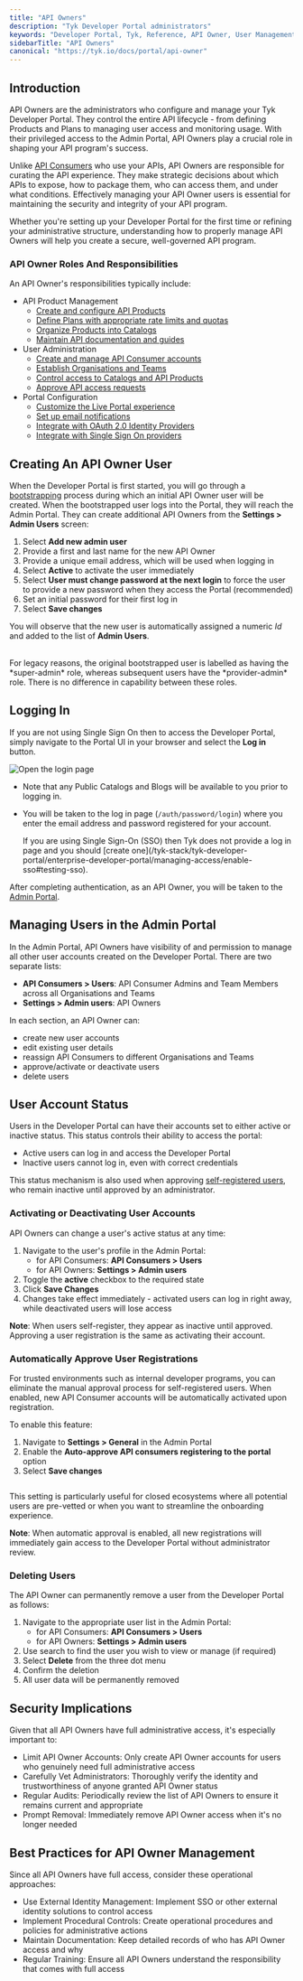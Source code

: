 ```yaml
---
title: "API Owners"
description: "Tyk Developer Portal administrators"
keywords: "Developer Portal, Tyk, Reference, API Owner, User Management, User, Admin"
sidebarTitle: "API Owners"
canonical: "https://tyk.io/docs/portal/api-owner"
---
```


## Introduction

API Owners are the administrators who configure and manage your Tyk Developer Portal. They control the entire API lifecycle - from defining Products and Plans to managing user access and monitoring usage. With their privileged access to the Admin Portal, API Owners play a crucial role in shaping your API program's success.

Unlike [API Consumers](/portal/api-consumer) who use your APIs, API Owners are responsible for curating the API experience. They make strategic decisions about which APIs to expose, how to package them, who can access them, and under what conditions. Effectively managing your API Owner users is essential for maintaining the security and integrity of your API program.

Whether you're setting up your Developer Portal for the first time or refining your administrative structure, understanding how to properly manage API Owners will help you create a secure, well-governed API program.

### API Owner Roles And Responsibilities

An API Owner's responsibilities typically include:

- API Product Management
  - [Create and configure API Products](/portal/api-products)
  - [Define Plans with appropriate rate limits and quotas](/portal/api-plans)
  - [Organize Products into Catalogs](/tyk-stack/tyk-developer-portal/enterprise-developer-portal/managing-access/manage-catalogues)
  - [Maintain API documentation and guides](/portal/api-products#documentation)
- User Administration
  - [Create and manage API Consumer accounts](/portal/api-consumer)
  - [Establish Organisations and Teams](/tyk-stack/tyk-developer-portal/enterprise-developer-portal/managing-access/manage-api-consumer-organisations)
  - [Control access to Catalogs and API Products](/tyk-stack/tyk-developer-portal/enterprise-developer-portal/managing-access/manage-catalogues#catalog-visibility)
  - [Approve API access requests](/tyk-stack/tyk-developer-portal/enterprise-developer-portal/api-access/approve-requests)
- Portal Configuration
  - [Customize the Live Portal experience](/portal/customization)
  - [Set up email notifications](/product-stack/tyk-enterprise-developer-portal/getting-started/setup-email-notifications)
  - [Integrate with OAuth 2.0 Identity Providers](/tyk-stack/tyk-developer-portal/enterprise-developer-portal/api-access/dynamic-client-registration)
  - [Integrate with Single Sign On providers](/tyk-stack/tyk-developer-portal/enterprise-developer-portal/managing-access/enable-sso)


## Creating An API Owner User

When the Developer Portal is first started, you will go through a [bootstrapping](/portal/install#bootstrapping-enterprise-developer-portal) process during which an initial API Owner user will be created. When the bootstrapped user logs into the Portal, they will reach the Admin Portal. They can create additional API Owners from the **Settings > Admin Users** screen:

1. Select **Add new admin user**
2. Provide a first and last name for the new API Owner
3. Provide a unique email address, which will be used when logging in
4. Select **Active** to activate the user immediately
5. Select **User must change password at the next login** to force the user to provide a new password when they access the Portal (recommended)
6. Set an initial password for their first log in
7. Select **Save changes**

You will observe that the new user is automatically assigned a numeric *Id* and added to the list of **Admin Users**.

<br />

<Note>
For legacy reasons, the original bootstrapped user is labelled as having the *super-admin* role, whereas subsequent users have the *provider-admin* role. There is no difference in capability between these roles.
</Note>


## Logging In

If you are not using Single Sign On then to access the Developer Portal, simply navigate to the Portal UI in your browser and select the **Log in** button.

<img src="/img/dashboard/portal-management/enterprise-portal/navigate-to-the-login-page.png" alt="Open the login page" />
<br />

- Note that any Public Catalogs and Blogs will be available to you prior to logging in.
- You will be taken to the log in page (`/auth/password/login`) where you enter the email address and password registered for your account.



    <Note>
    If you are using Single Sign-On (SSO) then Tyk does not provide a log in page and you should [create one](/tyk-stack/tyk-developer-portal/enterprise-developer-portal/managing-access/enable-sso#testing-sso).
    </Note>


After completing authentication, as an API Owner, you will be taken to the [Admin Portal](/portal/overview/concepts#developer-portal-views).

## Managing Users in the Admin Portal

In the Admin Portal, API Owners have visibility of and permission to manage all other user accounts created on the Developer Portal. There are two separate lists:

- **API Consumers > Users**: API Consumer Admins and Team Members across all Organisations and Teams
- **Settings > Admin users**: API Owners

In each section, an API Owner can:

- create new user accounts
- edit existing user details
- reassign API Consumers to different Organisations and Teams
- approve/activate or deactivate users
- delete users

## User Account Status

Users in the Developer Portal can have their accounts set to either active or inactive status. This status controls their ability to access the portal:

 - Active users can log in and access the Developer Portal
 - Inactive users cannot log in, even with correct credentials

This status mechanism is also used when approving [self-registered users](/portal/api-consumer#self-registration), who remain inactive until approved by an administrator.

### Activating or Deactivating User Accounts

API Owners can change a user's active status at any time:

1. Navigate to the user's profile in the Admin Portal:
    - for API Consumers: **API Consumers > Users**
    - for API Owners: **Settings > Admin users**
2. Toggle the **active** checkbox to the required state
3. Click **Save Changes**
4. Changes take effect immediately - activated users can log in right away, while deactivated users will lose access

**Note**: When users self-register, they appear as inactive until approved. Approving a user registration is the same as activating their account.

### Automatically Approve User Registrations

For trusted environments such as internal developer programs, you can eliminate the manual approval process for self-registered users. When enabled, new API Consumer accounts will be automatically activated upon registration.

To enable this feature:

1. Navigate to **Settings > General** in the Admin Portal
2. Enable the **Auto-approve API consumers registering to the portal** option
3. Select **Save changes**

<img src="/img/dashboard/portal-management/enterprise-portal/auto-approve-users.png" alt="" />

This setting is particularly useful for closed ecosystems where all potential users are pre-vetted or when you want to streamline the onboarding experience.

**Note**: When automatic approval is enabled, all new registrations will immediately gain access to the Developer Portal without administrator review.


### Deleting Users

The API Owner can permanently remove a user from the Developer Portal as follows:

1. Navigate to the appropriate user list in the Admin Portal:
    - for API Consumers: **API Consumers > Users**
    - for API Owners: **Settings > Admin users**
2. Use search to find the user you wish to view or manage (if required)
3. Select **Delete** from the three dot menu
4. Confirm the deletion
5. All user data will be permanently removed

## Security Implications

Given that all API Owners have full administrative access, it's especially important to:

- Limit API Owner Accounts: Only create API Owner accounts for users who genuinely need full administrative access
- Carefully Vet Administrators: Thoroughly verify the identity and trustworthiness of anyone granted API Owner status
- Regular Audits: Periodically review the list of API Owners to ensure it remains current and appropriate
- Prompt Removal: Immediately remove API Owner access when it's no longer needed

## Best Practices for API Owner Management

Since all API Owners have full access, consider these operational approaches:
- Use External Identity Management: Implement SSO or other external identity solutions to control access
- Implement Procedural Controls: Create operational procedures and policies for administrative actions
- Maintain Documentation: Keep detailed records of who has API Owner access and why
- Regular Training: Ensure all API Owners understand the responsibility that comes with full access
